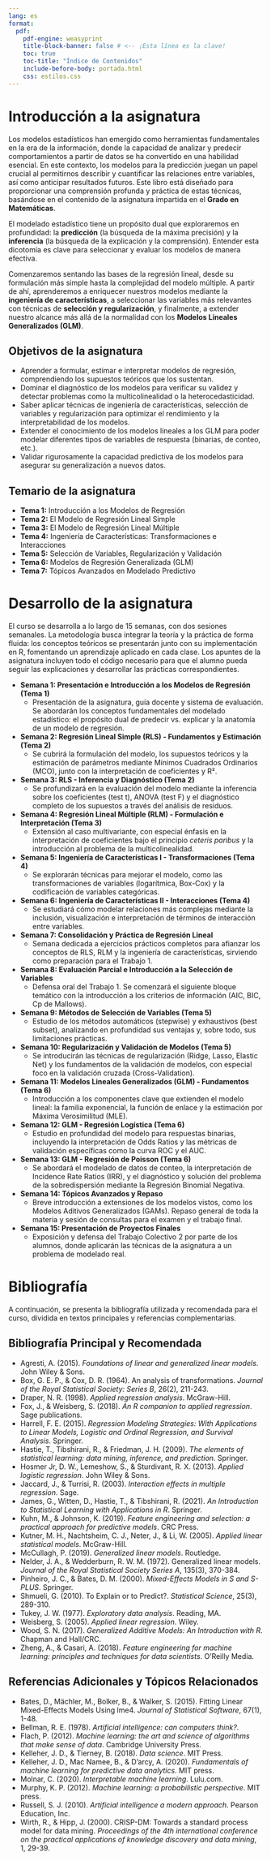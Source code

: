 ```yaml
---
lang: es
format:
  pdf:
    pdf-engine: weasyprint
    title-block-banner: false # <-- ¡Esta línea es la clave!
    toc: true
    toc-title: "Índice de Contenidos"
    include-before-body: portada.html
    css: estilos.css
---
```


# Introducción a la asignatura

Los modelos estadísticos han emergido como herramientas fundamentales en la era de la información, donde la capacidad de analizar y predecir comportamientos a partir de datos se ha convertido en una habilidad esencial. En este contexto, los modelos para la predicción juegan un papel crucial al permitirnos describir y cuantificar las relaciones entre variables, así como anticipar resultados futuros. Este libro está diseñado para proporcionar una comprensión profunda y práctica de estas técnicas, basándose en el contenido de la asignatura impartida en el **Grado en Matemáticas**.

El modelado estadístico tiene un propósito dual que exploraremos en profundidad: la **predicción** (la búsqueda de la máxima precisión) y la **inferencia** (la búsqueda de la explicación y la comprensión). Entender esta dicotomía es clave para seleccionar y evaluar los modelos de manera efectiva.

Comenzaremos sentando las bases de la regresión lineal, desde su formulación más simple hasta la complejidad del modelo múltiple. A partir de ahí, aprenderemos a enriquecer nuestros modelos mediante la **ingeniería de características**, a seleccionar las variables más relevantes con técnicas de **selección y regularización**, y finalmente, a extender nuestro alcance más allá de la normalidad con los **Modelos Lineales Generalizados (GLM)**.

## Objetivos de la asignatura

- Aprender a formular, estimar e interpretar modelos de regresión, comprendiendo los supuestos teóricos que los sustentan.
- Dominar el diagnóstico de los modelos para verificar su validez y detectar problemas como la multicolinealidad o la heterocedasticidad.
- Saber aplicar técnicas de ingeniería de características, selección de variables y regularización para optimizar el rendimiento y la interpretabilidad de los modelos.
- Extender el conocimiento de los modelos lineales a los GLM para poder modelar diferentes tipos de variables de respuesta (binarias, de conteo, etc.).
- Validar rigurosamente la capacidad predictiva de los modelos para asegurar su generalización a nuevos datos.

## Temario de la asignatura
- **Tema 1:** Introducción a los Modelos de Regresión
- **Tema 2:** El Modelo de Regresión Lineal Simple
- **Tema 3:** El Modelo de Regresión Lineal Múltiple
- **Tema 4:** Ingeniería de Características: Transformaciones e Interacciones
- **Tema 5:** Selección de Variables, Regularización y Validación
- **Tema 6:** Modelos de Regresión Generalizada (GLM)
- **Tema 7:** Tópicos Avanzados en Modelado Predictivo


# Desarrollo de la asignatura

El curso se desarrolla a lo largo de 15 semanas, con dos sesiones semanales. La metodología busca integrar la teoría y la práctica de forma fluida: los conceptos teóricos se presentarán junto con su implementación en R, fomentando un aprendizaje aplicado en cada clase. Los apuntes de la asignatura incluyen todo el código necesario para que el alumno pueda seguir las explicaciones y desarrollar las prácticas correspondientes.

- **Semana 1: Presentación e Introducción a los Modelos de Regresión (Tema 1)**
  - Presentación de la asignatura, guía docente y sistema de evaluación. Se abordarán los conceptos fundamentales del modelado estadístico: el propósito dual de predecir vs. explicar y la anatomía de un modelo de regresión.

- **Semana 2: Regresión Lineal Simple (RLS) - Fundamentos y Estimación (Tema 2)**
  - Se cubrirá la formulación del modelo, los supuestos teóricos y la estimación de parámetros mediante Mínimos Cuadrados Ordinarios (MCO), junto con la interpretación de coeficientes y R².

- **Semana 3: RLS - Inferencia y Diagnóstico (Tema 2)**
  - Se profundizará en la evaluación del modelo mediante la inferencia sobre los coeficientes (test t), ANOVA (test F) y el diagnóstico completo de los supuestos a través del análisis de residuos.

- **Semana 4: Regresión Lineal Múltiple (RLM) - Formulación e Interpretación (Tema 3)**
  - Extensión al caso multivariante, con especial énfasis en la interpretación de coeficientes bajo el principio *ceteris paribus* y la introducción al problema de la multicolinealidad.

- **Semana 5: Ingeniería de Características I - Transformaciones (Tema 4)**
  - Se explorarán técnicas para mejorar el modelo, como las transformaciones de variables (logarítmica, Box-Cox) y la codificación de variables categóricas.

- **Semana 6: Ingeniería de Características II - Interacciones (Tema 4)**
  - Se estudiará cómo modelar relaciones más complejas mediante la inclusión, visualización e interpretación de términos de interacción entre variables.

- **Semana 7: Consolidación y Práctica de Regresión Lineal**
  - Semana dedicada a ejercicios prácticos completos para afianzar los conceptos de RLS, RLM y la ingeniería de características, sirviendo como preparación para el Trabajo 1.

- **Semana 8: Evaluación Parcial e Introducción a la Selección de Variables**
  - Defensa oral del Trabajo 1. Se comenzará el siguiente bloque temático con la introducción a los criterios de información (AIC, BIC, Cp de Mallows).

- **Semana 9: Métodos de Selección de Variables (Tema 5)**
  - Estudio de los métodos automáticos (stepwise) y exhaustivos (best subset), analizando en profundidad sus ventajas y, sobre todo, sus limitaciones prácticas.

- **Semana 10: Regularización y Validación de Modelos (Tema 5)**
  - Se introducirán las técnicas de regularización (Ridge, Lasso, Elastic Net) y los fundamentos de la validación de modelos, con especial foco en la validación cruzada (Cross-Validation).

- **Semana 11: Modelos Lineales Generalizados (GLM) - Fundamentos (Tema 6)**
  - Introducción a los componentes clave que extienden el modelo lineal: la familia exponencial, la función de enlace y la estimación por Máxima Verosimilitud (MLE).

- **Semana 12: GLM - Regresión Logística (Tema 6)**
  - Estudio en profundidad del modelo para respuestas binarias, incluyendo la interpretación de Odds Ratios y las métricas de validación específicas como la curva ROC y el AUC.

- **Semana 13: GLM - Regresión de Poisson (Tema 6)**
  - Se abordará el modelado de datos de conteo, la interpretación de Incidence Rate Ratios (IRR), y el diagnóstico y solución del problema de la sobredispersión mediante la Regresión Binomial Negativa.

- **Semana 14: Tópicos Avanzados y Repaso**
  - Breve introducción a extensiones de los modelos vistos, como los Modelos Aditivos Generalizados (GAMs). Repaso general de toda la materia y sesión de consultas para el examen y el trabajo final.

- **Semana 15: Presentación de Proyectos Finales**
  - Exposición y defensa del Trabajo Colectivo 2 por parte de los alumnos, donde aplicarán las técnicas de la asignatura a un problema de modelado real.


# Bibliografía

A continuación, se presenta la bibliografía utilizada y recomendada para el curso, dividida en textos principales y referencias complementarias.

## Bibliografía Principal y Recomendada

- Agresti, A. (2015). *Foundations of linear and generalized linear models*. John Wiley & Sons.
- Box, G. E. P., & Cox, D. R. (1964). An analysis of transformations. *Journal of the Royal Statistical Society: Series B*, 26(2), 211-243.
- Draper, N. R. (1998). *Applied regression analysis*. McGraw-Hill.
- Fox, J., & Weisberg, S. (2018). *An R companion to applied regression*. Sage publications.
- Harrell, F. E. (2015). *Regression Modeling Strategies: With Applications to Linear Models, Logistic and Ordinal Regression, and Survival Analysis*. Springer.
- Hastie, T., Tibshirani, R., & Friedman, J. H. (2009). *The elements of statistical learning: data mining, inference, and prediction*. Springer.
- Hosmer Jr, D. W., Lemeshow, S., & Sturdivant, R. X. (2013). *Applied logistic regression*. John Wiley & Sons.
- Jaccard, J., & Turrisi, R. (2003). *Interaction effects in multiple regression*. Sage.
- James, G., Witten, D., Hastie, T., & Tibshirani, R. (2021). *An Introduction to Statistical Learning with Applications in R*. Springer.
- Kuhn, M., & Johnson, K. (2019). *Feature engineering and selection: a practical approach for predictive models*. CRC Press.
- Kutner, M. H., Nachtsheim, C. J., Neter, J., & Li, W. (2005). *Applied linear statistical models*. McGraw-Hill.
- McCullagh, P. (2019). *Generalized linear models*. Routledge.
- Nelder, J. A., & Wedderburn, R. W. M. (1972). Generalized linear models. *Journal of the Royal Statistical Society Series A*, 135(3), 370-384.
- Pinheiro, J. C., & Bates, D. M. (2000). *Mixed-Effects Models in S and S-PLUS*. Springer.
- Shmueli, G. (2010). To Explain or to Predict?. *Statistical Science*, 25(3), 289-310.
- Tukey, J. W. (1977). *Exploratory data analysis*. Reading, MA.
- Weisberg, S. (2005). *Applied linear regression*. Wiley.
- Wood, S. N. (2017). *Generalized Additive Models: An Introduction with R*. Chapman and Hall/CRC.
- Zheng, A., & Casari, A. (2018). *Feature engineering for machine learning: principles and techniques for data scientists*. O'Reilly Media.

## Referencias Adicionales y Tópicos Relacionados

- Bates, D., Mächler, M., Bolker, B., & Walker, S. (2015). Fitting Linear Mixed-Effects Models Using lme4. *Journal of Statistical Software*, 67(1), 1-48.
- Bellman, R. E. (1978). *Artificial intelligence: can computers think?*.
- Flach, P. (2012). *Machine learning: the art and science of algorithms that make sense of data*. Cambridge University Press.
- Kelleher, J. D., & Tierney, B. (2018). *Data science*. MIT Press.
- Kelleher, J. D., Mac Namee, B., & D'arcy, A. (2020). *Fundamentals of machine learning for predictive data analytics*. MIT press.
- Molnar, C. (2020). *Interpretable machine learning*. Lulu.com.
- Murphy, K. P. (2012). *Machine learning: a probabilistic perspective*. MIT press.
- Russell, S. J. (2010). *Artificial intelligence a modern approach*. Pearson Education, Inc.
- Wirth, R., & Hipp, J. (2000). CRISP-DM: Towards a standard process model for data mining. *Proceedings of the 4th international conference on the practical applications of knowledge discovery and data mining*, 1, 29-39.
